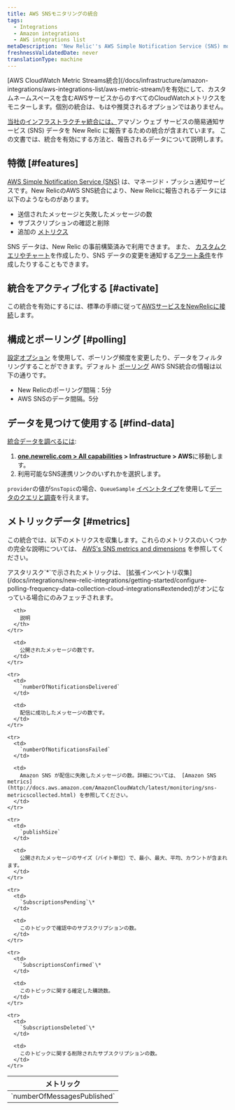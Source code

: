 ```yaml
---
title: AWS SNSモニタリングの統合
tags:
  - Integrations
  - Amazon integrations
  - AWS integrations list
metaDescription: 'New Relic''s AWS Simple Notification Service (SNS) monitoring integration: How to activate it and a description of the data reported.'
freshnessValidatedDate: never
translationType: machine
---
```


<Callout variant="important">
  [AWS CloudWatch Metric Streams統合](/docs/infrastructure/amazon-integrations/aws-integrations-list/aws-metric-stream/)を有効にして、カスタムネームスペースを含むAWSサービスからのすべてのCloudWatchメトリクスをモニターします。個別の統合は、もはや推奨されるオプションではありません。
</Callout>

[当社のインフラストラクチャ統合には、](/docs/infrastructure/introduction-infra-monitoring)アマゾン ウェブ サービスの簡易通知サービス (SNS) データを New Relic に報告するための統合が含まれています。 この文書では、統合を有効にする方法と、報告されるデータについて説明します。

## 特徴 [#features]

[AWS Simple Notification Service (SNS)](https://aws.amazon.com/sns/) は、マネージド・プッシュ通知サービスです。New RelicのAWS SNS統合により、New Relicに報告されるデータには以下のようなものがあります。

* 送信されたメッセージと失敗したメッセージの数
* サブスクリプションの確認と削除
* 追加の [メトリクス](#metrics)

SNS データは、New Relic の事前構築済み<InlinePopover type="dashboards" />で利用できます。 また、 [カスタムクエリやチャート](/docs/infrastructure/integrations-getting-started/getting-started/use-integration-data-new-relic-insights)を作成したり、SNS データの変更を通知する[アラート条件](/docs/infrastructure/new-relic-infrastructure/infrastructure-alert-conditions/infrastructure-alerts-add-edit-or-view-host-alert-information)を作成したりすることもできます。

## 統合をアクティブ化する [#activate]

この統合を有効にするには、標準の手順に従って[AWSサービスをNewRelicに接続](/docs/infrastructure/infrastructure-integrations/getting-started/connect-aws-integrations-infrastructure)します。

## 構成とポーリング [#polling]

[設定オプション](/docs/integrations/new-relic-integrations/getting-started/configure-polling-frequency-data-collection-cloud-integrations) を使用して、ポーリング頻度を変更したり、データをフィルタリングすることができます。デフォルト [ポーリング](/docs/infrastructure/amazon-integrations/aws-integrations-list/aws-polling-intervals-infrastructure-integrations) AWS SNS統合の情報は以下の通りです。

* New Relicのポーリング間隔：5分
* AWS SNSのデータ間隔。5分

## データを見つけて使用する [#find-data]

[統合データを調べるには](/docs/infrastructure/integrations/find-use-infrastructure-integration-data):

1. <DNT>**[one.newrelic.com &gt; All capabilities](https://one.newrelic.com/all-capabilities) &gt; Infrastructure &gt; AWS**</DNT>に移動します。
2. 利用可能なSNS連携リンクのいずれかを選択します。

`provider`の値が`SnsTopic`の場合、`QueueSample` [イベントタイプ](/docs/using-new-relic/data/understand-data/query-new-relic-data)を使用して[データのクエリと調査](/docs/data-apis/understand-data/new-relic-data-types/#event-data)を行えます。

## メトリックデータ [#metrics]

この統合では、以下のメトリクスを収集します。これらのメトリクスのいくつかの完全な説明については、 [AWS&apos;s SNS metrics and dimensions](http://docs.aws.amazon.com/AmazonCloudWatch/latest/monitoring/sns-metricscollected.html) を参照してください。

<Callout variant="tip">
  アスタリスク`*`で示されたメトリックは、 [拡張インベントリ収集](/docs/integrations/new-relic-integrations/getting-started/configure-polling-frequency-data-collection-cloud-integrations#extended)がオンになっている場合にのみフェッチされます。
</Callout>

<table>
  <thead>
    <tr>
      <th width={385}>
        メトリック
      </th>

      <th>
        説明
      </th>
    </tr>
  </thead>

  <tbody>
    <tr>
      <td>
        `numberOfMessagesPublished`
      </td>

      <td>
        公開されたメッセージの数です。
      </td>
    </tr>

    <tr>
      <td>
        `numberOfNotificationsDelivered`
      </td>

      <td>
        配信に成功したメッセージの数です。
      </td>
    </tr>

    <tr>
      <td>
        `numberOfNotificationsFailed`
      </td>

      <td>
        Amazon SNS が配信に失敗したメッセージの数。詳細については、 [Amazon SNS metrics](http://docs.aws.amazon.com/AmazonCloudWatch/latest/monitoring/sns-metricscollected.html) を参照してください。
      </td>
    </tr>

    <tr>
      <td>
        `publishSize`
      </td>

      <td>
        公開されたメッセージのサイズ（バイト単位）で、最小、最大、平均、カウントが含まれます。
      </td>
    </tr>

    <tr>
      <td>
        `SubscriptionsPending`\*
      </td>

      <td>
        このトピックで確認中のサブスクリプションの数。
      </td>
    </tr>

    <tr>
      <td>
        `SubscriptionsConfirmed`\*
      </td>

      <td>
        このトピックに関する確定した購読数。
      </td>
    </tr>

    <tr>
      <td>
        `SubscriptionsDeleted`\*
      </td>

      <td>
        このトピックに関する削除されたサブスクリプションの数。
      </td>
    </tr>
  </tbody>
</table>